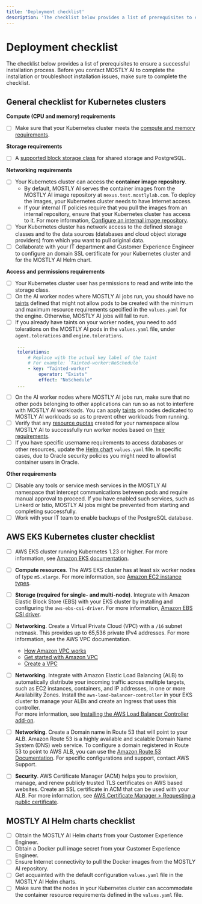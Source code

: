```yaml
---
title: 'Deployment checklist'
description: 'The checklist below provides a list of prerequisites to ensure a successful installation process. Before you contact MOSTLY AI to complete the installation or troubleshoot installation issues, make sure to complete the checklist.'
---
```


# Deployment checklist

The checklist below provides a list of prerequisites to ensure a successful installation process. Before you contact MOSTLY AI to complete the installation or troubleshoot installation issues, make sure to complete the checklist.

## General checklist for Kubernetes clusters

**Compute (CPU and memory) requirements**

- [ ] Make sure that your Kubernetes cluster meets the [compute and memory requirements](../requirements).

**Storage requirements**

- [ ] A [supported block storage class](/install/architecture#supported-kubernetes-storage-classes) for shared storage and PostgreSQL.

**Networking requirements**

- [ ] Your Kubernetes cluster can access the **container image repository**.
    * By default, MOSTLY AI serves the container images from the MOSTLY AI image repository at `nexus.test.mostlylab.com`. To deploy the images, your Kubernetes cluster needs to have Internet access.
    * If your internal IT policies require that you pull the images from an internal repository, ensure that your Kubernetes cluster has access to it. For more information, [Configure an internal image repository](../config/internal-image-repo).
- [ ] Your Kubernetes cluster has network access to the defined storage classes and to the data sources (databases and cloud object storage providers) from which you want to pull original data.
- [ ] Collaborate with your IT department and Customer Experience Engineer to configure an domain SSL certificate for your Kubernetes cluster and for the MOSTLY AI Helm chart.

**Access and permissions requirements**

- [ ] Your Kubernetes cluster user has permissions to read and write into the storage class.
- [ ] On the AI worker nodes where MOSTLY AI jobs run, you should have no [taints](https://kubernetes.io/docs/concepts/scheduling-eviction/taint-and-toleration/) defined that might not allow pods to be created with the minimum and maximum resource requirements specified in the `values.yaml` for the engine. Otherwise, MOSTLY AI jobs will fail to run.
- [ ] If you already have taints on your worker nodes, you need to add tolerations on the MOSTLY AI pods in the `values.yaml` file, under `agent.tolerations` and `engine.tolerations`.
```yaml filename="values.yaml" copy
    ...
    tolerations:
        # Replace with the actual key label of the taint
        # For example: `Tainted-worker:NoSchedule`
        - key: "Tainted-worker" 
            operator: "Exists"
            effect: "NoSchedule"
    ...
```
- [ ] On the AI worker nodes where MOSTLY AI jobs run, make sure that no other pods belonging to other applications can run so as not to interfere with MOSTLY AI workloads. You can apply [taints](https://kubernetes.io/docs/concepts/scheduling-eviction/taint-and-toleration/) on nodes dedicated to MOSTLY AI workloads so as to prevent other workloads from running.
- [ ] Verify that any [resource quotas](https://kubernetes.io/docs/tasks/administer-cluster/manage-resources/quota-memory-cpu-namespace/) created for your namespace allow MOSTLY AI to successfully run worker nodes based on [their requirements](../requirements#worker-nodes-requirements).
- [ ] If you have specific username requirements to access databases or other resources, update the [Helm chart](helm-chart) `values.yaml` file. In specific cases, due to Oracle security policies you might need to allowlist container users in Oracle.

**Other requirements**

- [ ] Disable any tools or service mesh services in the MOSTLY AI namespace that intercept communications between pods and require manual approval to proceed. If you have enabled such services, such as Linkerd or Istio, MOSTLY AI jobs might be prevented from starting and completing successfully.
- [ ] Work with your IT team to enable backups of the PostgreSQL database.

## AWS EKS Kubernetes cluster checklist

- [ ] AWS EKS cluster running Kubernetes 1.23 or higher. For more information, see [Amazon EKS documentation](https://docs.aws.amazon.com/eks/latest/userguide/getting-started.html).
- [ ] **Compute resources**. The AWS EKS cluster has at least six worker nodes of type `m5.xlarge`. For more information, see [Amazon EC2 instance types](https://aws.amazon.com/ec2/instance-types/).
- [ ] **Storage (required for single- and multi-node)**. Integrate with Amazon Elastic Block Store (EBS) with your EKS cluster by installing and configuring the `aws-ebs-csi-driver`. For more information, [Amazon EBS CSI driver](https://docs.aws.amazon.com/eks/latest/userguide/ebs-csi.html).
- [ ] **Networking**. Create a Virtual Private Cloud (VPC) with a `/16` subnet netmask. This provides up to 65,536 private IPv4 addresses. For more information, see the AWS VPC documentation.
    * [How Amazon VPC works](https://docs.aws.amazon.com/vpc/latest/userguide/how-it-works.html)
    * [Get started with Amazon VPC](https://docs.aws.amazon.com/vpc/latest/userguide/vpc-getting-started.html)
    * [Create a VPC](https://docs.aws.amazon.com/vpc/latest/userguide/create-vpc.html)
- [ ] **Networking**. Integrate with Amazon Elastic Load Balancing (ALB) to automatically distribute your incoming traffic across multiple targets, such as EC2 instances, containers, and IP addresses, in one or more Availability Zones. Install the `aws-load-balancer-controller` in your EKS cluster to manage your ALBs and create an Ingress that uses this controller​.<br />For more information, see [Installing the AWS Load Balancer Controller add-on](https://docs.aws.amazon.com/eks/latest/userguide/aws-load-balancer-controller.html).
- [ ] **Networking**. Create a Domain name in Route 53 that will point to your ALB​. Amazon Route 53 is a highly available and scalable Domain Name System (DNS) web service. To configure a domain registered in Route 53 to point to AWS ALB, you can use the [Amazon Route 53 Documentation​](https://docs.aws.amazon.com/Route53/latest/DeveloperGuide/routing-to-elb-load-balancer.html). For specific configurations and support, contact AWS Support.
- [ ] **Security**. AWS Certificate Manager (ACM) helps you to provision, manage, and renew publicly trusted TLS certificates on AWS based websites. Create an SSL certificate in ACM that can be used with your ALB​. For more information, see [AWS Certificate Manager > Requesting a public certificate](https://docs.aws.amazon.com/acm/latest/userguide/gs-acm-request-public.html).


## MOSTLY AI Helm charts checklist

- [ ] Obtain the MOSTLY AI Helm charts from your Customer Experience Engineer.
- [ ] Obtain a Docker pull image secret from your Customer Experience Engineer.
- [ ] Ensure Internet connectivity to pull the Docker images from the MOSTLY AI repository.
- [ ] Get acquainted with the default configuration `values.yaml` file in the MOSTLY AI Helm charts.
- [ ] Make sure that the nodes in your Kubernetes cluster can accommodate the container resource requirements defined in the `values.yaml` file.